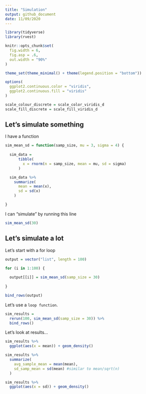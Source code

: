 ```yaml
---
title: "Simulation"
output: github_document
date: 11/09/2020
---
```


```r
library(tidyverse)
library(rvest)

knitr::opts_chunk$set(
  fig.width = 6,
  fig.asp = .6,
  out.width = "90%"
)

theme_set(theme_minimal() + theme(legend.position = "bottom"))

options(
  ggplot2.continuous.color = "viridis",
  ggplot2.continuous.fill = "viridis"
)

scale_colour_discrete = scale_color_viridis_d
scale_fill_discrete = scale_fill_viridis_d
```

## Let's simulate something

I have a function

```r
sim_mean_sd = function(samp_size, mu = 3, sigma = 4) {
  
  sim_data = 
      tibble(
        x = rnorm(n = samp_size, mean = mu, sd = sigma)
      )

  sim_data %>% 
    summarize(
      mean = mean(x),
      sd = sd(x)
    )

}
```

I can "simulate" by running this line

```r
sim_mean_sd(30)
```

## Let's simulate a lot

Let's start with a for loop

```r
output = vector("list", length = 100)

for (i in 1:100) {
  
  output[[i]] = sim_mean_sd(samp_size = 30)
  
}

bind_rows(output)
```

Let's use a `loop function`.

```r
sim_results = 
  rerun(100, sim_mean_sd(samp_size = 30)) %>% 
  bind_rows()
```

Let's look at results...

```r
sim_results %>% 
  ggplot(aes(x = mean)) + geom_density()

sim_results %>% 
  summarize(
    avg_sample_mean = mean(mean),
    sd_samp_mean = sd(mean) #similar to mean/sqrt(n)
  )

sim_results %>% 
  ggplot(aes(x = sd)) + geom_density()
```




